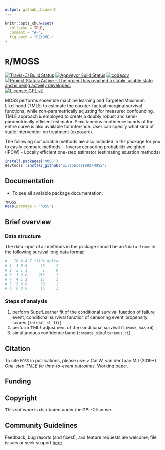 ```yaml
---
output: github_document
---
```


```r
knitr::opts_chunk$set(
  collapse = TRUE,
  comment = "#>",
  fig.path = "README-"
)
```

# `R`/MOSS

[![Travis-CI Build Status](https://travis-ci.org/wilsoncai1992/MOSS.svg?branch=master)](https://travis-ci.org/wilsoncai1992/MOSS)
[![Appveyor Build Status](https://ci.appveyor.com/api/projects/status/hagh8vidrdeacr7f?svg=true)](https://ci.appveyor.com/project/wilsoncai1992/MOSS)
[![codecov](https://codecov.io/gh/wilsoncai1992/MOSS/branch/master/graph/badge.svg)](https://codecov.io/gh/wilsoncai1992/MOSS)
[![Project Status: Active – The project has reached a stable, usable state and is being actively developed.](https://www.repostatus.org/badges/latest/active.svg)](https://www.repostatus.org/#active)
[![License: GPL v2](https://img.shields.io/badge/License-GPL%20v2-blue.svg)](https://www.gnu.org/licenses/gpl-2.0)
<!-- [![CRAN_Status_Badge](http://www.r-pkg.org/badges/version/MOSS)](http://cran.rstudio.com/web/packages/MOSS/index.html) -->
<!-- [![](http://cranlogs.r-pkg.org/badges/MOSS)](http://cran.rstudio.com/web/packages/MOSS/index.html) [![](http://cranlogs.r-pkg.org/badges/grand-total/MOSS)](http://cran.rstudio.com/web/packages/MOSS/index.html) -->

MOSS performs ensemble machine learning and Targeted Maximum Likelihood (TMLE) to estimate the counter-factual marginal survival functions, while non-parametrically adjusting for measured confounding. TMLE approach is employed to create a doubly robust and semi-parametrically efficient estimator. Simultaneous confidence bands of the entire curve is also available for inference. User can specify what kind of static intervention on treatment (exposure).

The following comparable methods are also included in the package for you to easily compare methods:
- Inverse censoring probability weighted (IPCW)
- Locally efficient one-step estimator (estimating equation methods)

```r
install.packages('MOSS')
devtools::install_github('wilsoncai1992/MOSS')
```

## Documentation

* To see all available package documentation:

```r
?MOSS
help(package = 'MOSS')
```

## Brief overview

### Data structure

The data input of all methods in the package should be an `R` `data.frame` in the following survival long data format:

```r
#   ID W A T.tilde delta
# 1  1 0 0      95     1
# 2  2 1 1       1     0
# 3  3 0 0     215     1
# 4  4 1 1      15     1
# 5  5 0 0      73     1
# 6  6 0 0      15     1
```

### Steps of analysis

1. perform SuperLearner fit of the conditional survival function of failure event, conditional survival function of censoring event, propensity scores (`initial_sl_fit`)
2. perform TMLE adjustment of the conditional survival fit (`MOSS_hazard`)
3. simultaneous confidence band (`compute_simultaneous_ci`)


## Citation
To cite `MOSS` in publications, please use:
> Cai W, van der Laan MJ (2019+). *One-step TMLE for time-to-event outcomes.* Working paper.

## Funding

## Copyright
This software is distributed under the GPL-2 license.

## Community Guidelines
Feedback, bug reports (and fixes!), and feature requests are welcome; file issues or seek support [here](https://github.com/wilsoncai1992/MOSS/issues).